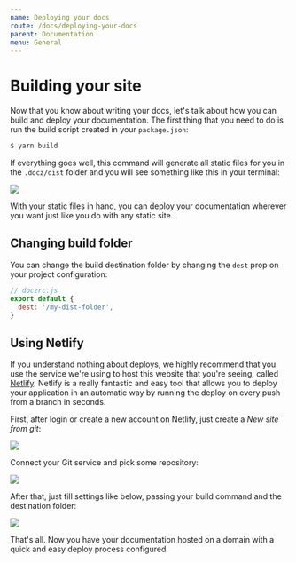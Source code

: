```yaml
---
name: Deploying your docs
route: /docs/deploying-your-docs
parent: Documentation
menu: General
---
```


# Building your site

Now that you know about writing your docs, let's talk about how you can build and deploy your documentation.
The first thing that you need to do is run the build script created in your `package.json`:

```bash
$ yarn build
```

If everything goes well, this command will generate all static files for you in the `.docz/dist` folder and you will see something like this in your terminal:

![](https://cdn-std.dprcdn.net/files/acc_649651/qIFhkT)

With your static files in hand, you can deploy your documentation wherever you want just like you do with any static site.

## Changing build folder

You can change the build destination folder by changing the `dest` prop on your project configuration:

```js
// doczrc.js
export default {
  dest: '/my-dist-folder',
}
```

## Using Netlify

If you understand nothing about deploys, we highly recommend that you use the service we're using to host this website that you're seeing, called [Netlify](http://netlify.com/). Netlify is a really fantastic and easy tool that allows you to deploy your application in an automatic way by running the deploy on every push from a branch in seconds.

First, after login or create a new account on Netlify, just create a _New site from git_:

![](https://cdn-std.dprcdn.net/files/acc_649651/YTCDFn)

Connect your Git service and pick some repository:

![](https://cdn-std.dprcdn.net/files/acc_649651/cc2g4u)

After that, just fill settings like below, passing your build command and the destination folder:

![](https://cdn-std.dprcdn.net/files/acc_649651/3uvA9J)

That's all. Now you have your documentation hosted on a domain with a quick and easy deploy process configured.
